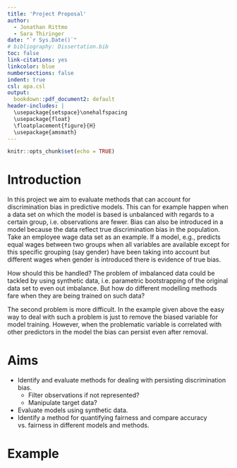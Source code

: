 ```yaml
---
title: 'Project Proposal'
author:
  - Jonathan Rittmo
  - Sara Thiringer
date: "`r Sys.Date()`"
# bibliography: Dissertation.bib
toc: false
link-citations: yes
linkcolor: blue
numbersections: false
indent: true
csl: apa.csl
output: 
  bookdown::pdf_document2: default
header-includes: |
  \usepackage{setspace}\onehalfspacing
  \usepackage{float}
  \floatplacement{figure}{H}
  \usepackage{amsmath}
---
```



```r
knitr::opts_chunk$set(echo = TRUE)
```

# Introduction

In this project we aim to evaluate methods that can account for discrimination bias
in predictive models. This can for example happen when a data set on which the
model is based is unbalanced with regards to a certain group, i.e. observations 
are fewer. Bias can also be introduced in a model because the data reflect true
discrimination bias in the population. Take an employee wage data set as an
example. If a model, e.g., predicts equal wages between two groups when all
variables are available except for this specific grouping (say gender) have been
taking into account but different wages when gender is introduced there is
evidence of true bias.

How should this be handled? The problem of imbalanced data could be tackled by
using synthetic data, i.e. parametric bootstrapping of the original data set 
to even out imbalance. But how do different modelling methods fare when they
are being trained on such data?

The second problem is more difficult. In the example given above the easy way
to deal with such a problem is just to remove the biased variable for model 
training. However, when the problematic variable is correlated with
other predictors in the model the bias can persist even after removal.

# Aims

* Identify and evaluate methods for dealing with persisting discrimination bias.
    - Filter observations if not represented?
    - Manipulate target data?
* Evaluate models using synthetic data.
* Identify a method for quantifying fairness and compare accuracy vs. fairness
  in different models and methods. 

# Example 

